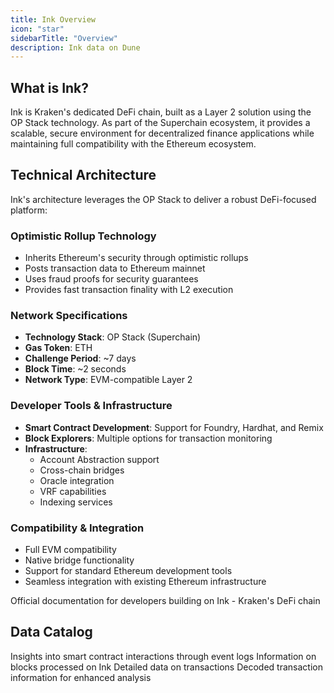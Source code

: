 ```yaml
---
title: Ink Overview
icon: "star"
sidebarTitle: "Overview"
description: Ink data on Dune
---
```


## What is Ink?
Ink is Kraken's dedicated DeFi chain, built as a Layer 2 solution using the OP Stack technology. As part of the Superchain ecosystem, it provides a scalable, secure environment for decentralized finance applications while maintaining full compatibility with the Ethereum ecosystem.

## Technical Architecture
Ink's architecture leverages the OP Stack to deliver a robust DeFi-focused platform:

### Optimistic Rollup Technology
- Inherits Ethereum's security through optimistic rollups
- Posts transaction data to Ethereum mainnet
- Uses fraud proofs for security guarantees
- Provides fast transaction finality with L2 execution

### Network Specifications
- **Technology Stack**: OP Stack (Superchain)
- **Gas Token**: ETH
- **Challenge Period**: ~7 days
- **Block Time**: ~2 seconds
- **Network Type**: EVM-compatible Layer 2

### Developer Tools & Infrastructure
- **Smart Contract Development**: Support for Foundry, Hardhat, and Remix
- **Block Explorers**: Multiple options for transaction monitoring
- **Infrastructure**:
  - Account Abstraction support
  - Cross-chain bridges
  - Oracle integration
  - VRF capabilities
  - Indexing services

### Compatibility & Integration
- Full EVM compatibility
- Native bridge functionality
- Support for standard Ethereum development tools
- Seamless integration with existing Ethereum infrastructure

<CardGroup cols={1}>
  <Card title="Ink Documentation" icon="link" href="https://docs.inkonchain.com">
    Official documentation for developers building on Ink - Kraken's DeFi chain
  </Card>
</CardGroup>

## Data Catalog

<CardGroup cols={2}>
  <Card title="Logs" icon="bolt" href="./raw/logs">
    Insights into smart contract interactions through event logs
  </Card>
  <Card title="Blocks" icon="cubes" href="./raw/blocks">
    Information on blocks processed on Ink
  </Card>
  <Card title="Transactions" icon="message-arrow-up" href="./raw/transactions">
    Detailed data on transactions
  </Card>
  <Card title="Decoded" icon="file" href="./decoded/overview">
    Decoded transaction information for enhanced analysis
  </Card>
</CardGroup>
